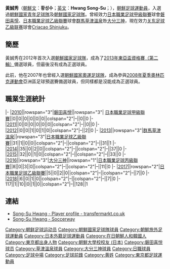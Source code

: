 {{Infobox Football biography
| playername     = 黃誠秀<br>황성수
| fullname       = 黃誠秀<br>황성수
| nickname       = 
| image          = 
| dateofbirth    = {{Birth date and age|1987|7|10}}
| cityofbirth    = [[日本|日本]][[東京都|東京都]]
| countryofbirth = 
| height         = {{height|m=1.77}}
| currentclub    = [[Criacao_Shinjuku|Criacao Shinjuku]]
| clubnumber     = 6
| position       = [[中场|中场]]、[[前鋒_(足球)|前鋒]]
| youthyears1    = 2006-2009
| youthclubs1    = [[朝鮮大學校_(日本)|朝鮮大學校]] 
| years1 = 2010-2012
| clubs1 = [[磐田喜悅|磐田喜悅]]
| caps1 = 0
| goals1 = 0
| years2 = 2013-2015
| clubs2 = [[群馬草津溫泉|群馬草津溫泉]]
| caps2 = 98
| goals2 = 1
| years3 = 2016-2018
| clubs3 = [[大分三神|大分三神]]
| caps3 = 19
| goals3 = 0
| years4 = 2019-
| clubs4 = [[Criacao_Shinjuku|Criacao Shinjuku]]
| caps4 = 0
| goals4 = 0
| nationalyears1 = 2007
| nationalteam1 = [[朝鲜国家足球队|朝鲜国家青年足球队]]
| nationalcaps1 = 0
| nationalgoals1 = 0
| nationalyears2 = 2012-
| nationalteam2 = [[朝鲜国家足球队|朝鲜国家足球队]]
| nationalcaps2 = 0
| nationalgoals2 = 0
| pcupdate = 9 February 2014
| ntupdate = 9 February 2014
}}

'''黃誠秀'''（[[朝鮮文|朝鮮文]]：'''황성수'''；[[英文|英文]]：''' Hwang Song-Su'''；{{bd|1987年|7月10日}}），[[朝鮮|朝鮮]][[足球|足球]][[運動員|運動員]]，入選過[[朝鮮國家青年足球隊|朝鮮國家青年足球隊]]及[[朝鮮國家足球隊|朝鮮國家足球隊]]。曾經效力[[日本職業足球甲級聯賽|日本職業足球甲級聯賽]]球會[[磐田喜悅|磐田喜悅]]、[[日本職業足球乙級聯賽|日本職業足球乙級聯賽]]球會[[群馬草津溫泉|群馬草津溫泉]]咎[[大分三神|大分三神]]，現在效力[[关东足球乙級联赛|关东足球乙級联赛]]球會[[Criacao_Shinjuku|Criacao Shinjuku]]。

==簡歷==

黃誠秀在2012年首次入選[[朝鮮國家足球隊|朝鮮國家足球隊]]，成為了[[2013年東亞盃|2013年東亞盃資格賽（第二輪）]]備選球員，但最後沒有成為正選球員。

此前，他在2007年也曾經入選[[朝鮮國家奧運足球隊|朝鮮國家奧運足球隊]]，成為參與[[2008年夏季奧林匹克運動會|2008年夏季奧林匹克運動會]]亞洲區足球預選賽備選球員，但同樣都是沒能成為正選球員。

==職業生涯統計==
{{Football player statistics 1|YY}}
{{Football player statistics 2|JPN|YY}}
|-
|[[2010年日本職業足球聯賽|2010]]||rowspan="3"|[[磐田喜悅|磐田喜悅]]||rowspan="3"| [[日本職業足球甲級聯賽|日本職業足球甲級聯賽]]||0||0||0||0||0||0||colspan="2"|–||0||0
|-
|[[2011年日本職業足球聯賽|2011]]||0||0||0||0||0||0||colspan="2"|–||0||0
|-
|[[2012年日本職業足球聯賽|2012]]||0||0||1||0||1||0||colspan="2"|–||2||0
|-
|[[2013年日本職業足球聯賽|2013]]||rowspan="3"|[[群馬草津溫泉|群馬草津溫泉]]||rowspan="3"|[[日本職業足球乙級聯賽|日本職業足球乙級聯賽]]||31||1||0||0||colspan="2"|–||colspan="2"|–||31||1
|-
|[[2014年日本職業足球聯賽|2014]]||35||0||2||0||colspan="2"|–||colspan="2"|–||37||0
|-
|[[2015年日本職業足球聯賽|2015]]||32||0||1||0||colspan="2"|–||colspan="2"|–||33||0
|-
|[[2016年日本職業足球聯賽|2016]]||rowspan="3"|[[大分三神|大分三神]]||rowspan="1"|[[日本職業足球丙級聯賽|日本職業足球丙級聯賽]]||8||0||3||0||colspan="2"|–||colspan="2"|–||11||0
|-
|[[2017年日本職業足球聯賽|2017]]||rowspan="2"|[[日本職業足球乙級聯賽|日本職業足球乙級聯賽]]||5||0||2||0||colspan="2"|–||colspan="2"|–||7||0
|-
|[[2018年日本職業足球聯賽|2018]]||6||0||1||0||colspan="2"|–||colspan="2"|–||7||0
|-
{{Football player statistics 3|2|JPN}}117||1||10||0||1||0||colspan="2"|–||128||1
{{Football player statistics end}}

== 連結 ==
* [http://www.transfermarkt.co.uk/song-su-hwang/profil/spieler/138191 Song-Su Hwang - Player profile - transfermarkt.co.uk] {{en icon}}
* [http://www.soccerway.com/players/song-su-hwang/120846/ Song-Su Hwang - Soccerway] {{en icon}}


{{DEFAULTSORT:Hwang, Song-Su}}
[[Category:朝鲜足球运动员|Category:朝鲜足球运动员]]
[[Category:朝鮮國家足球隊球員|Category:朝鮮國家足球隊球員]]
[[Category:朝鮮旅外足球運動員|Category:朝鮮旅外足球運動員]]
[[Category:日本外籍足球運動員|Category:日本外籍足球運動員]]
[[Category:在日朝鮮人和韓國人|Category:在日朝鮮人和韓國人]]
[[Category:東京都出身人物|Category:東京都出身人物]]
[[Category:朝鮮大學校校友_(日本)|Category:朝鮮大學校校友 (日本)]]
[[Category:磐田喜悦球员|Category:磐田喜悦球员]]
[[Category:草津溫泉球員|Category:草津溫泉球員]]
[[Category:大分三神球員|Category:大分三神球員]]
[[Category:日職球員|Category:日職球員]]
[[Category:足球中場|Category:足球中場]]
[[Category:足球前鋒|Category:足球前鋒]]
[[Category:黄姓|Category:黄姓]]
[[Category:東京都足球運動員|Category:東京都足球運動員]]
